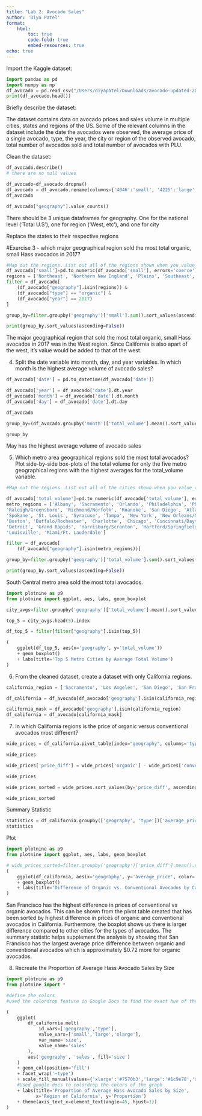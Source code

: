 ```yaml
---
title: "Lab 2: Avocado Sales"
author: 'Diya Patel'
format: 
    html:
        toc: true 
        code-fold: true 
        embed-resources: true 
echo: true 
---
```


Import the Kaggle dataset:
```python
import pandas as pd
import numpy as np
df_avocado = pd.read_csv("/Users/diyapatel/Downloads/avocado-updated-2020.csv")
print(df_avocado.head())
```

Briefly describe the dataset:

The dataset contains data on avocado prices and sales volume in multiple cities, states and regions of the US. Some of the relevant columns in the dataset include the date the avocados were observed, the average price of a single avocado, type, the year, the city or region of the observed avocado, total number of avocados sold and total number of avocados with PLU. 

Clean the dataset:
```python
df_avocado.describe()
# there are no null values 
```

```python
df_avocado=df_avocado.dropna()
df_avocado = df_avocado.rename(columns={'4046':'small', '4225':'large', '4770':'xlarge'})
df_avocado
```

```python
df_avocado["geography"].value_counts()
```
There should be 3 unique dataframes for geography. One for the national level ('Total U.S'), one for region ('West, etc'), and one for city

Replace the states to their respective regions

#Exercise 3 - which major geographical region sold the most total organic, small Hass avocados in 2017?

```python
#Map out the regions. List out all of the regions shown when you value_counts along with the states of California and South Carolina, they are also regions as well
df_avocado['small']=pd.to_numeric(df_avocado['small'], errors='coerce')
regions = ['Northeast', 'Northern New England', 'Plains', 'Southeast', 'West', 'Midsouth', 'Great Lakes', 'California', 'South Carolina', 'West Tex/New Mexico', 'South Central']
filter = df_avocado[
    (df_avocado["geography"].isin(regions)) & 
    (df_avocado["type"] == "organic") & 
    (df_avocado["year"] == 2017)
]

group_by=filter.groupby('geography')['small'].sum().sort_values(ascending=False)

print(group_by.sort_values(ascending=False))

```
The major geographical region that sold the most total organic, small Hass avocados in 2017 was in the West region. Since California is also apart of the west, it's value would be added to that of the west. 

4. Split the date variable into month, day, and year variables. In which month is the highest average volume of avocado sales?
```python
df_avocado['date'] = pd.to_datetime(df_avocado['date'])

df_avocado['year'] = df_avocado['date'].dt.year
df_avocado['month'] = df_avocado['date'].dt.month
df_avocado['day'] = df_avocado['date'].dt.day

df_avocado

group_by=(df_avocado.groupby('month')['total_volume'].mean().sort_values(ascending=False))

group_by
```
May has the highest average volume of avocado sales 

5. Which metro area geographical regions sold the most total avocados? Plot side-by-side box-plots of the total volume for only the five metro geographical regions with the highest averages for the total_volume variable. 
```python
#Map out the regions. List out all of the cities shown when you value_counts 

df_avocado['total_volume']=pd.to_numeric(df_avocado['total_volume'], errors='coerce')
metro_regions = ['Albany', 'Sacramento', 'Orlando', 'Philadelphia', 'Phoenix/Tucson', 'Pittsburgh', 'Portland', 
'Raleigh/Greensboro', 'Richmond/Norfolk', 'Roanoke', 'San Diego', 'Atlanta', 'San Francisco', 'Seattle',
'Spokane', 'St. Louis', 'Syracuse', 'Tampa', 'New York', 'New Orleans/Mobile', 'Nashville', 'Baltimore/Washington', 'Boise', 
'Boston', 'Buffalo/Rochester', 'Charlotte', 'Chicago', 'Cincinnati/Dayton', 'Columbus', 'Dallas/Ft. Worth', 'Denver', 
'Detroit', 'Grand Rapids', 'Harrisburg/Scranton', 'Hartford/Springfield', 'Houston', 'Indianapolis', 'Jacksonville', 'Las Vegas', 'Los Angeles', 
'Louisville', 'Miami/Ft. Lauderdale']

filter = df_avocado[
    (df_avocado["geography"].isin(metro_regions))]

group_by=filter.groupby('geography')['total_volume'].sum().sort_values(ascending=False)

print(group_by.sort_values(ascending=False))

```
South Central metro area sold the most total avocados.

```python
import plotnine as p9
from plotnine import ggplot, aes, labs, geom_boxplot

city_avgs=filter.groupby('geography')['total_volume'].mean().sort_values(ascending=False)

top_5 = city_avgs.head(5).index

df_top_5 = filter[filter["geography"].isin(top_5)]

(
    ggplot(df_top_5, aes(x='geography', y='total_volume'))
    + geom_boxplot()
    + labs(title='Top 5 Metro Cities by Average Total Volume')
)


```

6. From the cleaned dataset, create a dataset with only California regions.
```python
california_region = ['Sacramento', 'Los Angeles', 'San Diego', 'San Francisco']

df_california = df_avocado[df_avocado['geography'].isin(california_region)]

california_mask = df_avocado['geography'].isin(california_region)
df_california = df_avocado[california_mask]

```

7. In which California regions is the price of organic versus conventional avocados most different? 
```python
wide_prices = df_california.pivot_table(index="geography", columns='type', values='average_price', aggfunc='mean')

wide_prices

wide_prices['price_diff'] = wide_prices['organic'] - wide_prices['conventional']

wide_prices

wide_prices_sorted = wide_prices.sort_values(by='price_diff', ascending=False)

wide_prices_sorted
```

Summary Statistic
```python
statistics = df_california.groupby(['geography', 'type'])['average_price'].describe()
statistics
```

Plot
```python
import plotnine as p9
from plotnine import ggplot, aes, labs, geom_boxplot

# wide_prices_sorted=filter.groupby('geography')['price_diff'].mean().sort_values(ascending=False)
(
    ggplot(df_california, aes(x='geography', y='average_price', color='type'))
    + geom_boxplot()
    + labs(title='Difference of Organic vs. Conventional Avocados by California Regions')
)

```
San Francisco has the highest difference in prices of conventional vs organic avocados. This can be shown from the pivot table created that has been sorted by highest difference in prices of organic and conventional avocados in California. Furthermore, the boxplot shows us there is larger difference compared to other cities for the types of avocados. The summary statistic helps supplement the analysis by showing that San Francisco has the largest average price difference between organic and conventional avocados which is approximately $0.72 more for organic avocados.  

8. Recreate the Proportion of Average Hass Avocado Sales by Size
```python
import plotnine as p9 
from plotnine import *

#define the colors 
#used the colordrop feature in Google Docs to find the exact hue of the bar plot

(
    ggplot(
        df_california.melt(
            id_vars=['geography','type'],
            value_vars=['small','large','xlarge'],
            var_name='size',
            value_name='sales'
        ),
        aes('geography', 'sales', fill='size')
    )
    + geom_col(position='fill')
    + facet_wrap('~type')
    + scale_fill_manual(values={'xlarge':'#7570b3','large':'#1c9e78','small':'#d95f01'}) 
    #Used google docs to colordrop the colors of the graph
    + labs(title='Proportion of Average Hass Avocado Sales by Size',
           x='Region of California', y='Proportion')
    + theme(axis_text_x=element_text(angle=45, hjust=1))
)


```